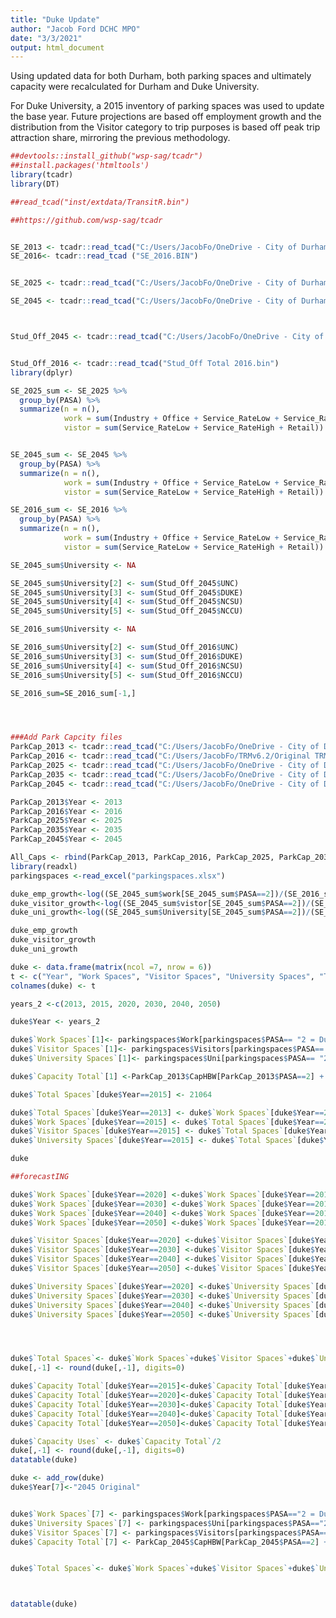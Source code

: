 ```yaml
---
title: "Duke Update"
author: "Jacob Ford DCHC MPO"
date: "3/3/2021"
output: html_document
---
```



Using updated data for both Durham, both parking spaces and ultimately capacity were recalculated for Durham and Duke University. 

For Duke University, a 2015 inventory of parking spaces was used to update the base year. Future projections are based off employment growth and the distribution from the Visitor category to trip purposes is based off peak trip attraction share, mirroring the previous methodology. 



```r
##devtools::install_github("wsp-sag/tcadr")
##install.packages('htmltools')
library(tcadr)
library(DT)

##read_tcad("inst/extdata/TransitR.bin")

##https://github.com/wsp-sag/tcadr


SE_2013 <- tcadr::read_tcad("C:/Users/JacobFo/OneDrive - City of Durham/SE_2013-rev.bin")
SE_2016<- tcadr::read_tcad ("SE_2016.BIN")


SE_2025 <- tcadr::read_tcad("C:/Users/JacobFo/OneDrive - City of Durham/MTP Work/TRM SE Data Inputs/2025/SE_2025.bin")

SE_2045 <- tcadr::read_tcad("C:/Users/JacobFo/OneDrive - City of Durham/MTP Work/TRM SE Data Inputs/2045/SE_2045.bin")



Stud_Off_2045 <- tcadr::read_tcad("C:/Users/JacobFo/OneDrive - City of Durham/MTP Work/TRM MTP Inputs Scenario Years/2045 MTP wAmendments/Input/Univ/Stud_Off Total 2045.bin")


Stud_Off_2016 <- tcadr::read_tcad("Stud_Off Total 2016.bin")
library(dplyr)

SE_2025_sum <- SE_2025 %>%
  group_by(PASA) %>%
  summarize(n = n(),
            work = sum(Industry + Office + Service_RateLow + Service_RateHigh + Retail),
            vistor = sum(Service_RateLow + Service_RateHigh + Retail))


SE_2045_sum <- SE_2045 %>%
  group_by(PASA) %>%
  summarize(n = n(),
            work = sum(Industry + Office + Service_RateLow + Service_RateHigh + Retail),
            vistor = sum(Service_RateLow + Service_RateHigh + Retail))

SE_2016_sum <- SE_2016 %>%
  group_by(PASA) %>%
  summarize(n = n(),
            work = sum(Industry + Office + Service_RateLow + Service_RateHigh + Retail),
            vistor = sum(Service_RateLow + Service_RateHigh + Retail))

SE_2045_sum$University <- NA

SE_2045_sum$University[2] <- sum(Stud_Off_2045$UNC)
SE_2045_sum$University[3] <- sum(Stud_Off_2045$DUKE)
SE_2045_sum$University[4] <- sum(Stud_Off_2045$NCSU)
SE_2045_sum$University[5] <- sum(Stud_Off_2045$NCCU)

SE_2016_sum$University <- NA

SE_2016_sum$University[2] <- sum(Stud_Off_2016$UNC)
SE_2016_sum$University[3] <- sum(Stud_Off_2016$DUKE)
SE_2016_sum$University[4] <- sum(Stud_Off_2016$NCSU)
SE_2016_sum$University[5] <- sum(Stud_Off_2016$NCCU)

SE_2016_sum=SE_2016_sum[-1,]




###Add Park Capcity files
ParkCap_2013 <- tcadr::read_tcad("C:/Users/JacobFo/OneDrive - City of Durham/MTP Work/TRM MTP Inputs Scenario Years/2013 Base Year/Input/Programs/Parkcap.bin")
ParkCap_2016 <- tcadr::read_tcad("C:/Users/JacobFo/TRMv6.2/Original TRMv6.2_2016/Input/Programs/Parkcap.bin")
ParkCap_2025 <- tcadr::read_tcad("C:/Users/JacobFo/OneDrive - City of Durham/MTP Work/TRM MTP Inputs Scenario Years/2025 MTP wAmendments/Input/Programs/Parkcap.bin")
ParkCap_2035 <- tcadr::read_tcad("C:/Users/JacobFo/OneDrive - City of Durham/MTP Work/TRM MTP Inputs Scenario Years/2035 MTP wAmendments/Input/Programs/Parkcap.bin")
ParkCap_2045 <- tcadr::read_tcad("C:/Users/JacobFo/OneDrive - City of Durham/MTP Work/TRM MTP Inputs Scenario Years/2045 MTP wAmendments/Input/Programs/Parkcap.bin")

ParkCap_2013$Year <- 2013
ParkCap_2016$Year <- 2016
ParkCap_2025$Year <- 2025
ParkCap_2035$Year <- 2035
ParkCap_2045$Year <- 2045

All_Caps <- rbind(ParkCap_2013, ParkCap_2016, ParkCap_2025, ParkCap_2035, ParkCap_2045)
library(readxl)
parkingspaces <-read_excel("parkingspaces.xlsx")
```


```r
duke_emp_growth<-log((SE_2045_sum$work[SE_2045_sum$PASA==2])/(SE_2016_sum$work[SE_2016_sum$PASA==2]))/(2045-2016)
duke_visitor_growth<-log((SE_2045_sum$vistor[SE_2045_sum$PASA==2])/(SE_2016_sum$vistor[SE_2016_sum$PASA==2]))/(2045-2016)
duke_uni_growth<-log((SE_2045_sum$University[SE_2045_sum$PASA==2])/(SE_2016_sum$University[SE_2016_sum$PASA==2]))/(2045-2016)

duke_emp_growth
duke_visitor_growth
duke_uni_growth

```


```r
duke <- data.frame(matrix(ncol =7, nrow = 6))
t <- c("Year", "Work Spaces", "Visitor Spaces", "University Spaces", "Total Spaces" ,"Capacity Uses", "Capacity Total")
colnames(duke) <- t

years_2 <-c(2013, 2015, 2020, 2030, 2040, 2050) 

duke$Year <- years_2

duke$`Work Spaces`[1]<- parkingspaces$Work[parkingspaces$PASA== "2 = Duke Campus" & parkingspaces$Year==2013]
duke$`Visitor Spaces`[1]<- parkingspaces$Visitors[parkingspaces$PASA== "2 = Duke Campus" & parkingspaces$Year==2013]
duke$`University Spaces`[1]<- parkingspaces$Uni[parkingspaces$PASA== "2 = Duke Campus" & parkingspaces$Year==2013]

duke$`Capacity Total`[1] <-ParkCap_2013$CapHBW[ParkCap_2013$PASA==2] + ParkCap_2013$CapHBSH[ParkCap_2013$PASA==2] + ParkCap_2013$CapHBO[ParkCap_2013$PASA==2 ]+ ParkCap_2013$CapHBU[ParkCap_2013$PASA==2]+ ParkCap_2013$CapNHNW[ParkCap_2013$PASA==2] +ParkCap_2013$CapWBNH[ParkCap_2013$PASA==2]

duke$`Total Spaces`[duke$Year==2015] <- 21064

duke$`Total Spaces`[duke$Year==2013] <- duke$`Work Spaces`[duke$Year==2013]+ duke$`Visitor Spaces`[duke$Year==2013] + duke$`University Spaces`[duke$Year==2013]
duke$`Work Spaces`[duke$Year==2015] <- duke$`Total Spaces`[duke$Year==2015] *( duke$`Work Spaces`[duke$Year==2013]/duke$`Total Spaces`[duke$Year==2013])
duke$`Visitor Spaces`[duke$Year==2015] <- duke$`Total Spaces`[duke$Year==2015] *( duke$`Visitor Spaces`[duke$Year==2013]/duke$`Total Spaces`[duke$Year==2013])
duke$`University Spaces`[duke$Year==2015] <- duke$`Total Spaces`[duke$Year==2015] *( duke$`University Spaces`[duke$Year==2013]/duke$`Total Spaces`[duke$Year==2013])

duke


```



```r
##forecastING 

duke$`Work Spaces`[duke$Year==2020] <-duke$`Work Spaces`[duke$Year==2015]*(1+duke_emp_growth)^(2020-2015)
duke$`Work Spaces`[duke$Year==2030] <-duke$`Work Spaces`[duke$Year==2015]*(1+duke_emp_growth)^(2030-2015)
duke$`Work Spaces`[duke$Year==2040] <-duke$`Work Spaces`[duke$Year==2015]*(1+duke_emp_growth)^(2040-2015)
duke$`Work Spaces`[duke$Year==2050] <-duke$`Work Spaces`[duke$Year==2015]*(1+duke_emp_growth)^(2050-2015)

duke$`Visitor Spaces`[duke$Year==2020] <-duke$`Visitor Spaces`[duke$Year==2015]*(1+duke_visitor_growth)^(2020-2015)
duke$`Visitor Spaces`[duke$Year==2030] <-duke$`Visitor Spaces`[duke$Year==2015]*(1+duke_visitor_growth)^(2030-2015)
duke$`Visitor Spaces`[duke$Year==2040] <-duke$`Visitor Spaces`[duke$Year==2015]*(1+duke_visitor_growth)^(2040-2015)
duke$`Visitor Spaces`[duke$Year==2050] <-duke$`Visitor Spaces`[duke$Year==2015]*(1+duke_visitor_growth)^(2050-2015)

duke$`University Spaces`[duke$Year==2020] <-duke$`University Spaces`[duke$Year==2015]*(1+duke_uni_growth)^(2020-2015)
duke$`University Spaces`[duke$Year==2030] <-duke$`University Spaces`[duke$Year==2015]*(1+duke_uni_growth)^(2030-2015)
duke$`University Spaces`[duke$Year==2040] <-duke$`University Spaces`[duke$Year==2015]*(1+duke_uni_growth)^(2040-2015)
duke$`University Spaces`[duke$Year==2050] <-duke$`University Spaces`[duke$Year==2015]*(1+duke_uni_growth)^(2050-2015)




duke$`Total Spaces`<- duke$`Work Spaces`+duke$`Visitor Spaces`+duke$`University Spaces`
duke[,-1] <- round(duke[,-1], digits=0)


```
```r
duke$`Capacity Total`[duke$Year==2015]<-duke$`Capacity Total`[duke$Year==2013]/duke$`Total Spaces`[duke$Year==2013] * duke$`Total Spaces`[duke$Year==2015]
duke$`Capacity Total`[duke$Year==2020]<-duke$`Capacity Total`[duke$Year==2013]/duke$`Total Spaces`[duke$Year==2013] * duke$`Total Spaces`[duke$Year==2020]
duke$`Capacity Total`[duke$Year==2030]<-duke$`Capacity Total`[duke$Year==2013]/duke$`Total Spaces`[duke$Year==2013] * duke$`Total Spaces`[duke$Year==2030]
duke$`Capacity Total`[duke$Year==2040]<-duke$`Capacity Total`[duke$Year==2013]/duke$`Total Spaces`[duke$Year==2013] * duke$`Total Spaces`[duke$Year==2040]
duke$`Capacity Total`[duke$Year==2050]<-duke$`Capacity Total`[duke$Year==2013]/duke$`Total Spaces`[duke$Year==2013] * duke$`Total Spaces`[duke$Year==2050]

duke$`Capacity Uses` <- duke$`Capacity Total`/2
duke[,-1] <- round(duke[,-1], digits=0)
datatable(duke)

```



```r
duke <- add_row(duke)
duke$Year[7]<-"2045 Original"


duke$`Work Spaces`[7] <- parkingspaces$Work[parkingspaces$PASA=="2 = Duke Campus" & parkingspaces$Year==2045]
duke$`University Spaces`[7] <- parkingspaces$Uni[parkingspaces$PASA=="2 = Duke Campus" & parkingspaces$Year==2045]
duke$`Visitor Spaces`[7] <- parkingspaces$Visitors[parkingspaces$PASA=="2 = Duke Campus" & parkingspaces$Year==2045]
duke$`Capacity Total`[7] <- ParkCap_2045$CapHBW[ParkCap_2045$PASA==2] + ParkCap_2045$CapHBO[ParkCap_2045$PASA==2]+ ParkCap_2045$CapHBSH[ParkCap_2045$PASA==2]+ ParkCap_2045$CapNHNW[ParkCap_2045$PASA==2]+ ParkCap_2045$CapWBNH[ParkCap_2045$PASA==2]+ ParkCap_2045$CapHBU[ParkCap_2045$PASA==2]


duke$`Total Spaces`<- duke$`Work Spaces`+duke$`Visitor Spaces`+duke$`University Spaces`



datatable(duke)
```

